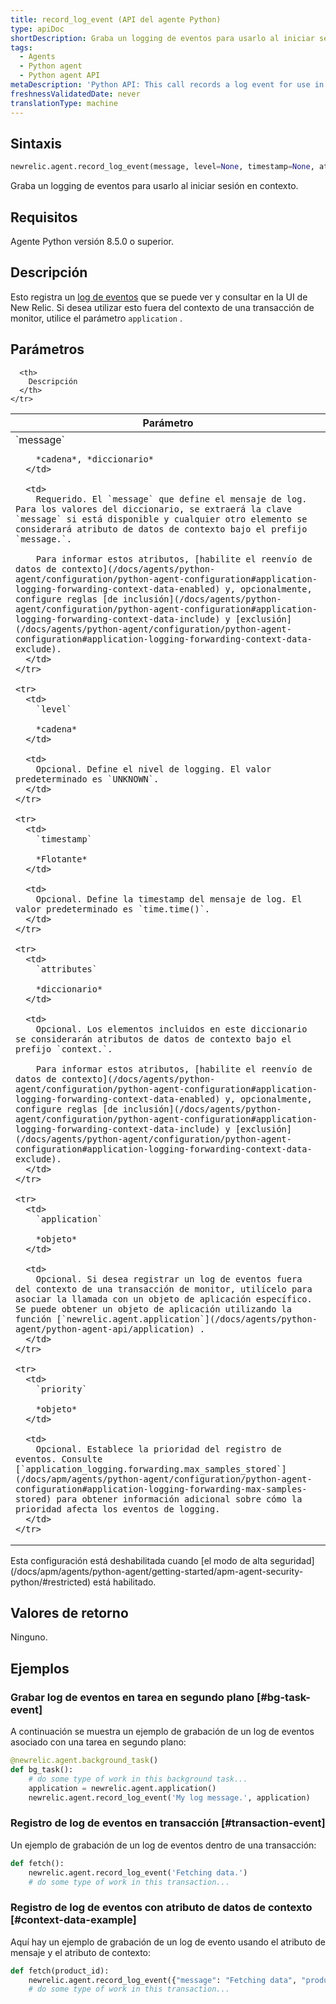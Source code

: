 ```yaml
---
title: record_log_event (API del agente Python)
type: apiDoc
shortDescription: Graba un logging de eventos para usarlo al iniciar sesión en contexto
tags:
  - Agents
  - Python agent
  - Python agent API
metaDescription: 'Python API: This call records a log event for use in logging in context.'
freshnessValidatedDate: never
translationType: machine
---
```


## Sintaxis

```py
newrelic.agent.record_log_event(message, level=None, timestamp=None, attributes=None, application=None, priority=None)
```

Graba un logging de eventos para usarlo al iniciar sesión en contexto.

## Requisitos

Agente Python versión 8.5.0 o superior.

## Descripción

Esto registra un [log de eventos](/docs/logs/logs-context/configure-logs-context-python) que se puede ver y consultar en la UI de New Relic. Si desea utilizar esto fuera del contexto de una transacción de monitor, utilice el parámetro `application` .

## Parámetros

<table>
  <thead>
    <tr>
      <th width="25%">
        Parámetro
      </th>

      <th>
        Descripción
      </th>
    </tr>
  </thead>

  <tbody>
    <tr>
      <td>
        `message`

        *cadena*, *diccionario*
      </td>

      <td>
        Requerido. El `message` que define el mensaje de log. Para los valores del diccionario, se extraerá la clave `message` si está disponible y cualquier otro elemento se considerará atributo de datos de contexto bajo el prefijo `message.`.

        Para informar estos atributos, [habilite el reenvío de datos de contexto](/docs/agents/python-agent/configuration/python-agent-configuration#application-logging-forwarding-context-data-enabled) y, opcionalmente, configure reglas [de inclusión](/docs/agents/python-agent/configuration/python-agent-configuration#application-logging-forwarding-context-data-include) y [exclusión](/docs/agents/python-agent/configuration/python-agent-configuration#application-logging-forwarding-context-data-exclude).
      </td>
    </tr>

    <tr>
      <td>
        `level`

        *cadena*
      </td>

      <td>
        Opcional. Define el nivel de logging. El valor predeterminado es `UNKNOWN`.
      </td>
    </tr>

    <tr>
      <td>
        `timestamp`

        *Flotante*
      </td>

      <td>
        Opcional. Define la timestamp del mensaje de log. El valor predeterminado es `time.time()`.
      </td>
    </tr>

    <tr>
      <td>
        `attributes`

        *diccionario*
      </td>

      <td>
        Opcional. Los elementos incluidos en este diccionario se considerarán atributos de datos de contexto bajo el prefijo `context.`.

        Para informar estos atributos, [habilite el reenvío de datos de contexto](/docs/agents/python-agent/configuration/python-agent-configuration#application-logging-forwarding-context-data-enabled) y, opcionalmente, configure reglas [de inclusión](/docs/agents/python-agent/configuration/python-agent-configuration#application-logging-forwarding-context-data-include) y [exclusión](/docs/agents/python-agent/configuration/python-agent-configuration#application-logging-forwarding-context-data-exclude).
      </td>
    </tr>

    <tr>
      <td>
        `application`

        *objeto*
      </td>

      <td>
        Opcional. Si desea registrar un log de eventos fuera del contexto de una transacción de monitor, utilícelo para asociar la llamada con un objeto de aplicación específico. Se puede obtener un objeto de aplicación utilizando la función [`newrelic.agent.application`](/docs/agents/python-agent/python-agent-api/application) .
      </td>
    </tr>

    <tr>
      <td>
        `priority`

        *objeto*
      </td>

      <td>
        Opcional. Establece la prioridad del registro de eventos. Consulte [`application_logging.forwarding.max_samples_stored`](/docs/apm/agents/python-agent/configuration/python-agent-configuration#application-logging-forwarding-max-samples-stored) para obtener información adicional sobre cómo la prioridad afecta los eventos de logging.
      </td>
    </tr>
  </tbody>
</table>

<Callout variant="important">
  Esta configuración está deshabilitada cuando [el modo de alta seguridad](/docs/apm/agents/python-agent/getting-started/apm-agent-security-python/#restricted) está habilitado.
</Callout>

## Valores de retorno

Ninguno.

## Ejemplos

### Grabar log de eventos en tarea en segundo plano [#bg-task-event]

A continuación se muestra un ejemplo de grabación de un log de eventos asociado con una tarea en segundo plano:

```py
@newrelic.agent.background_task()
def bg_task():
    # do some type of work in this background task...
    application = newrelic.agent.application()
    newrelic.agent.record_log_event('My log message.', application)
```

### Registro de log de eventos en transacción [#transaction-event]

Un ejemplo de grabación de un log de eventos dentro de una transacción:

```py
def fetch():
    newrelic.agent.record_log_event('Fetching data.')
    # do some type of work in this transaction...
```

### Registro de log de eventos con atributo de datos de contexto [#context-data-example]

Aquí hay un ejemplo de grabación de un log de evento usando el atributo de mensaje y el atributo de contexto:

```py
def fetch(product_id):
    newrelic.agent.record_log_event({"message": "Fetching data", "product_id": product_id}, attributes={"thread_id": threading.get_ident()})
    # do some type of work in this transaction...
```